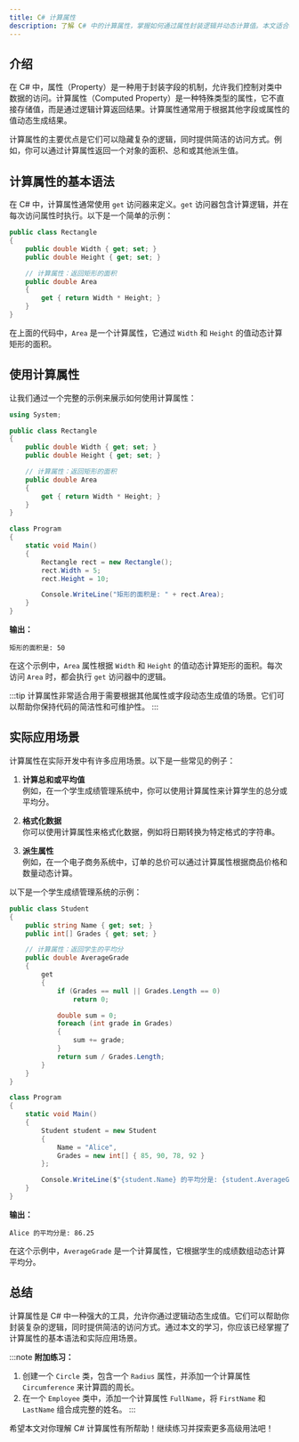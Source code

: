 ```yaml
---
title: C# 计算属性
description: 了解 C# 中的计算属性，掌握如何通过属性封装逻辑并动态计算值。本文适合初学者，包含代码示例和实际应用场景。
---
```


## 介绍

在 C# 中，属性（Property）是一种用于封装字段的机制，允许我们控制对类中数据的访问。计算属性（Computed Property）是一种特殊类型的属性，它不直接存储值，而是通过逻辑计算返回结果。计算属性通常用于根据其他字段或属性的值动态生成结果。

计算属性的主要优点是它们可以隐藏复杂的逻辑，同时提供简洁的访问方式。例如，你可以通过计算属性返回一个对象的面积、总和或其他派生值。

## 计算属性的基本语法

在 C# 中，计算属性通常使用 `get` 访问器来定义。`get` 访问器包含计算逻辑，并在每次访问属性时执行。以下是一个简单的示例：

```csharp
public class Rectangle
{
    public double Width { get; set; }
    public double Height { get; set; }

    // 计算属性：返回矩形的面积
    public double Area
    {
        get { return Width * Height; }
    }
}
```

在上面的代码中，`Area` 是一个计算属性，它通过 `Width` 和 `Height` 的值动态计算矩形的面积。

## 使用计算属性

让我们通过一个完整的示例来展示如何使用计算属性：

```csharp
using System;

public class Rectangle
{
    public double Width { get; set; }
    public double Height { get; set; }

    // 计算属性：返回矩形的面积
    public double Area
    {
        get { return Width * Height; }
    }
}

class Program
{
    static void Main()
    {
        Rectangle rect = new Rectangle();
        rect.Width = 5;
        rect.Height = 10;

        Console.WriteLine("矩形的面积是: " + rect.Area);
    }
}
```

**输出：**
```
矩形的面积是: 50
```

在这个示例中，`Area` 属性根据 `Width` 和 `Height` 的值动态计算矩形的面积。每次访问 `Area` 时，都会执行 `get` 访问器中的逻辑。

:::tip
计算属性非常适合用于需要根据其他属性或字段动态生成值的场景。它们可以帮助你保持代码的简洁性和可维护性。
:::

## 实际应用场景

计算属性在实际开发中有许多应用场景。以下是一些常见的例子：

1. **计算总和或平均值**  
   例如，在一个学生成绩管理系统中，你可以使用计算属性来计算学生的总分或平均分。

2. **格式化数据**  
   你可以使用计算属性来格式化数据，例如将日期转换为特定格式的字符串。

3. **派生属性**  
   例如，在一个电子商务系统中，订单的总价可以通过计算属性根据商品价格和数量动态计算。

以下是一个学生成绩管理系统的示例：

```csharp
public class Student
{
    public string Name { get; set; }
    public int[] Grades { get; set; }

    // 计算属性：返回学生的平均分
    public double AverageGrade
    {
        get
        {
            if (Grades == null || Grades.Length == 0)
                return 0;

            double sum = 0;
            foreach (int grade in Grades)
            {
                sum += grade;
            }
            return sum / Grades.Length;
        }
    }
}

class Program
{
    static void Main()
    {
        Student student = new Student
        {
            Name = "Alice",
            Grades = new int[] { 85, 90, 78, 92 }
        };

        Console.WriteLine($"{student.Name} 的平均分是: {student.AverageGrade}");
    }
}
```

**输出：**
```
Alice 的平均分是: 86.25
```

在这个示例中，`AverageGrade` 是一个计算属性，它根据学生的成绩数组动态计算平均分。

## 总结

计算属性是 C# 中一种强大的工具，允许你通过逻辑动态生成值。它们可以帮助你封装复杂的逻辑，同时提供简洁的访问方式。通过本文的学习，你应该已经掌握了计算属性的基本语法和实际应用场景。

:::note
**附加练习：**
1. 创建一个 `Circle` 类，包含一个 `Radius` 属性，并添加一个计算属性 `Circumference` 来计算圆的周长。
2. 在一个 `Employee` 类中，添加一个计算属性 `FullName`，将 `FirstName` 和 `LastName` 组合成完整的姓名。
:::

希望本文对你理解 C# 计算属性有所帮助！继续练习并探索更多高级用法吧！